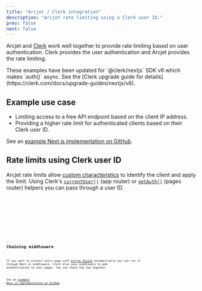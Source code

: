 ```yaml
---
title: "Arcjet / Clerk integration"
description: "Arcjet rate limiting using a Clerk user ID."
prev: false
next: false
---
```



Arcjet and [Clerk](https://clerk.com/) work well together to provide rate
limiting based on user authentication. Clerk provides the user authentication
and Arcjet provides the rate limiting.

<WhatIsArcjet />

<Aside type="note" title="@clerk/nextjs v6">
  These examples have been updated for `@clerk/nextjs` SDK v6 which makes
  `auth()` async. See the [Clerk upgrade guide for
  details](https://clerk.com/docs/upgrade-guides/nextjs/v6).
</Aside>

## Example use case

- Limiting access to a free API endpoint based on the client IP address.
- Providing a higher rate limit for authenticated clients based on their Clerk
  user ID.

See an
[example Next.js implementation on GitHub](https://github.com/arcjet/arcjet-js/blob/main/examples/nextjs-clerk-rate-limit).

## Rate limits using Clerk user ID

Arcjet rate limits allow
[custom characteristics](/rate-limiting/configuration#custom-characteristics) to
identify the client and apply the limit. Using Clerk's
[`currentUser()`](https://clerk.com/docs/references/nextjs/current-user) (app
router) or [`getAuth()`](https://clerk.com/docs/references/nextjs/get-auth)
(pages router) helpers you can pass through a user ID.

<Tabs>
<TabItem label="NextJS (App)">
<Code
  code={NextJSClerkApp}
  lang="ts"
  title="/app/api/private/route.ts"
  mark={["ARCJET_KEY"]}
/>
<Code
  code={NextJSClerkMiddleware}
  lang="ts"
  title="/middleware.ts"
/>

</TabItem>
<TabItem label="NextJS (Pages)">
<Code
  code={NextJSClerkPages}
  lang="ts"
  title="/pages/api/private.ts"
  mark={["ARCJET_KEY"]}
/>

<Code
  code={NextJSClerkMiddleware}
  lang="ts"
  title="/middleware.ts"
/>
</TabItem>
</Tabs>

## Chaining middleware

If you want to protect every page with [Arcjet Shield](/shield/concepts)
automatically you can run it through Next.js middleware. Clerk also uses
middleware to add authentication to your pages. You can chain the two together.

See an
[example Next.js implementation on GitHub](https://github.com/arcjet/arcjet-js/tree/main/examples/nextjs-clerk-shield).

<Code code={NextJSClerkAJMiddleware} lang="ts" title="/middleware.ts" />

<Comments />
